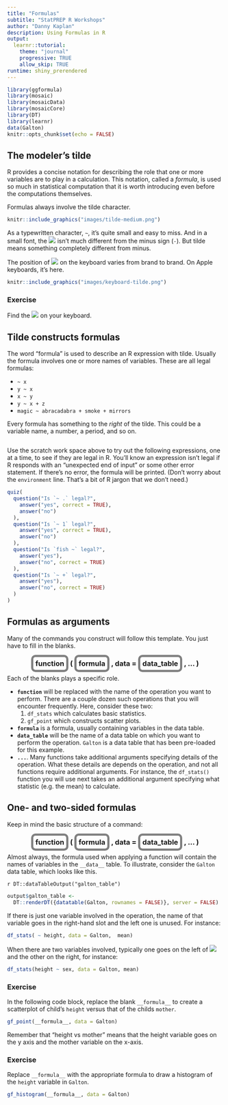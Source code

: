 ```yaml
---
title: "Formulas"
subtitle: "StatPREP R Workshops"
author: "Danny Kaplan"
description: Using Formulas in R
output: 
  learnr::tutorial:
    theme: "journal"
    progressive: TRUE
    allow_skip: TRUE
runtime: shiny_prerendered
---
```


```r
library(ggformula)
library(mosaic)
library(mosaicData)
library(mosaicCore)
library(DT)
library(learnr)
data(Galton)
knitr::opts_chunk$set(echo = FALSE)
```


<style type="text/css">
span.boxed {
  border:5px solid gray;
  border-radius:10px;
  padding: 5px;
}
span.invboxed {
  border:5px solid gray;
  padding: 5px;
  border-radius:10px;
  color: white;
}

table, td, th { border:0px; }

/* cellpadding */
th, td { padding: 5px; }

</style>

## The modeler's tilde

R provides a concise notation for describing the role that one or more variables are to play in a calculation. This notation, called a *formula*, is used so much in statistical computation that it is worth introducing even before the computations themselves.

Formulas always involve the tilde character.

```r
knitr::include_graphics("images/tilde-medium.png")
```

As a typewritten character, `~`, it's quite small and easy to miss. And in a small font, the ![](images/tilde-small.png) isn't much different from the minus sign (`-`). But tilde means something completely different from minus.

The position of ![](images/tilde-small.png) on the keyboard varies from brand to brand. On Apple keyboards, it's here.

```r
knitr::include_graphics("images/keyboard-tilde.png")
```

### Exercise

Find the ![](images/tilde-small.png) on your keyboard.


## Tilde constructs formulas


The word "formula" is used to describe an R expression with tilde. Usually the formula involves one or more names of variables. These are all legal formulas:

* `~ x`
* `y ~ x`
* `x ~ y`
* `y ~ x + z`
* `magic ~ abracadabra + smoke + mirrors`


Every formula has something to the *right* of the tilde. This could be a variable name, a number, a period, and so on.

```r
```

Use the scratch work space above to try out the following expressions, one at a time, to see if they are legal in R. You'll know an expression isn't legal if R responds with an "unexpected end of input" or some other error statement. If there's no error, the formula will be printed. (Don't worry about the `environment` line. That's a bit of R jargon that we don't need.) 

```r
quiz(
  question("Is `~ .` legal?",
    answer("yes", correct = TRUE),
    answer("no")
  ),
  question("Is `~ 1` legal?",
    answer("yes", correct = TRUE),
    answer("no")
  ),
  question("Is `fish ~` legal?",
    answer("yes"),
    answer("no", correct = TRUE)
  ),
  question("Is `~ +` legal?",
    answer("yes"),
    answer("no", correct = TRUE)
  )
)
```



## Formulas as arguments


Many of the commands you construct will follow this template. You just have to fill in the blanks.

<center>
<h3><strong> <span class="boxed">function</span> ( <span class="boxed">formula</span> , data = <span class="boxed">data_table</span> , ... )</strong> 
</h3></center>



Each of the blanks plays a specific role. 


* **`function`** will be replaced with the name of the operation you want to perform. There are a couple dozen such operations that you will encounter frequently. Here, consider these two:    
    1. `df_stats` which calculates basic statistics.
    2. `gf_point` which constructs scatter plots. 
* **`formula`** is a formula, usually containing variables in the data table.
* **`data_table`** will be the name of a data table on which you want to perform the operation. `Galton` is a data table that has been pre-loaded for this example.
* **`...`**. Many functions take additional arguments specifying details of the operation. What these details are depends on the operation, and not all functions require additional arguments. For instance, the `df_stats()` function you will use next takes an additional argument specifying what statistic (e.g. the mean) to calculate.

## One- and two-sided formulas

Keep in mind the basic structure of a command:

<center>
<h3><strong> <span class="boxed">function</span> ( <span class="boxed">formula</span> , data = <span class="boxed">data_table</span> , ... )</strong> 
</h3></center>

Almost always, the formula used when applying a function will contain the names of variables in the `__data__` table. To illustrate, consider the `Galton` data table, which looks like this.

`r DT::dataTableOutput("galton_table")`
```r
output$galton_table <- 
  DT::renderDT({datatable(Galton, rownames = FALSE)}, server = FALSE)
```


If there is just one variable involved in the operation, the name of that variable goes in the right-hand slot and the left one is unused. For instance:

```r
df_stats( ~ height, data = Galton,  mean)
```

When there are two variables involved, typically one goes on the left of ![](images/tilde-small.png) and the other on the right, for instance:
```r
df_stats(height ~ sex, data = Galton, mean)
```

### Exercise

In the following code block, replace the blank `__formula__` to create a scatterplot of child's `height` versus that of the childs `mother`.

```r
gf_point(__formula__, data = Galton)
```


<div id ='template1-hint'>
Remember that "height vs mother" means that the height variable goes on the y axis and the mother variable on the x-axis.
</div> 


### Exercise

Replace `__formula__` with the appropriate formula to draw a histogram of the `height` variable in `Galton`.

```r
gf_histogram(__formula__, data = Galton)
```
